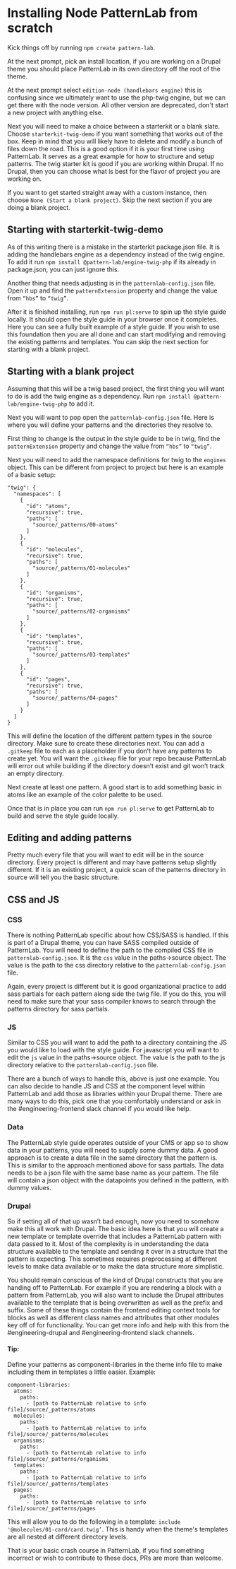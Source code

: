 
<Layout>
<SEO title="Installing Node PatternLab from scratch" />

# Installing Node PatternLab from scratch

Kick things off by running `npm create pattern-lab`.

At the next prompt, pick an install location, if you are working on a Drupal theme you should place PatternLab in its own directory off the root of the theme.

At the next prompt select `edition-node (handlebars engine)` this is confusing since we ultimately want to use the php-twig engine, but we can get there with the node version. All other version are deprecated, don't start a new project with anything else.

Next you will need to make a choice between a starterkit or a blank slate. Choose `starterkit-twig-demo` if you want something that works out of the box. Keep in mind that you will likely have to delete and modify a bunch of files down the road. This is a good option if it is your first time using PatternLab. It serves as a great example for how to structure and setup patterns. The twig starter kit is good if you are working within Drupal. If no Drupal, then you can choose what is best for the flavor of project you are working on.

If you want to get started straight away with a custom instance, then choose `None (Start a blank project)`. Skip the next section if you are doing a blank project.

## Starting with starterkit-twig-demo

As of this writing there is a mistake in the starterkit package.json file. It is adding the handlebars engine as a dependency instead of the twig engine. To add it run `npm install @pattern-lab/engine-twig-php` if its already in package.json, you can just ignore this.

Another thing that needs adjusting is in the ``patternlab-config.json`` file. Open it up and find the `patternExtension` property and change the value from `“hbs”` to `“twig”`.

After it is finished installing, run `npm run pl:serve` to spin up the style guide locally. It should open the style guide in your browser once it completes. Here you can see a fully built example of a style guide. If you wish to use this foundation then you are all done and can start modifying and removing the existing patterns and templates. You can skip the next section for starting with a blank project.

## Starting with a blank project

Assuming that this will be a twig based project, the first thing you will want to do is add the twig engine as a dependency. Run `npm install @pattern-lab/engine-twig-php` to add it.

Next you will want to pop open the ``patternlab-config.json`` file. Here is where you will define your patterns and the directories they resolve to.

First thing to change is the output in the style guide to be in twig, find the `patternExtension` property and change the value from `“hbs”` to `“twig”`.

Next you will need to add the namespace definitions for twig to the `engines` object. This can be different from project to project but here is an example of a basic setup:
```
"twig": {
  "namespaces": [
    {
      "id": "atoms",
      "recursive": true,
      "paths": [
        "source/_patterns/00-atoms"
      ]
    },
    {
      "id": "molecules",
      "recursive": true,
      "paths": [
        "source/_patterns/01-molecules"
      ]
    },
    {
      "id": "organisms",
      "recursive": true,
      "paths": [
        "source/_patterns/02-organisms"
      ]
    },
    {
      "id": "templates",
      "recursive": true,
      "paths": [
        "source/_patterns/03-templates"
      ]
    },
    {
      "id": "pages",
      "recursive": true,
      "paths": [
        "source/_patterns/04-pages"
      ]
    }
  ]
}
```

This will define the location of the different pattern types in the source directory. Make sure to create these directories next. You can add a `.gitkeep` file to each as a placeholder if you don’t have any patterns to create yet. You will want the `.gitkeep` file for your repo because PatternLab will error out while building if the directory doesn’t exist and git won’t track an empty directory.

Next create at least one pattern. A good start is to add something basic in atoms like an example of the color palette to be used.

Once that is in place you can run `npm run pl:serve` to get PatternLab to build and serve the style guide locally.


## Editing and adding patterns

Pretty much every file that you will want to edit will be in the source directory. Every project is different and may have patterns setup slightly different. If it is an existing project, a quick scan of the patterns directory in source will tell you the basic structure.

## CSS and JS
### CSS
There is nothing PatternLab specific about how CSS/SASS is handled. If this is part of a Drupal theme, you can have SASS compiled outside of PatternLab. You will need to define the path to the compiled CSS file in `patternlab-config.json`. It is the `css` value in the paths->source object. The value is the path to the css directory relative to the `patternlab-config.json` file.

Again, every project is different but it is good organizational practice to add sass partials for each pattern along side the twig file. If you do this, you will need to make sure that your sass compiler knows to search through the patterns directory for sass partials.

### JS
Similar to CSS you will want to add the path to a directory containing the JS you would like to load with the style guide. For javascript you will want to edit the `js` value in the paths->source object. The value is the path to the js directory relative to the `patternlab-config.json` file.

There are a bunch of ways to handle this, above is just one example. You can also decide to handle JS and CSS at the component level within PatternLab and add those as libraries within your Drupal theme. There are many ways to do this, pick one that you comfortably understand or ask in the #engineering-frontend slack channel if you would like help.

### Data

The PatternLab style guide operates outside of your CMS or app so to show data in your patterns, you will need to supply some dummy data. A good approach is to create a data file in the same directory that the pattern is. This is similar to the approach mentioned above for sass partials. The data needs to be a json file with the same base name as your pattern. The file will contain a json object with the datapoints you defined in the pattern, with dummy values.

### Drupal

So if setting all of that up wasn’t bad enough, now you need to somehow make this all work with Drupal. The basic idea here is that you will create a new template or template override that includes a PatternLab pattern with data passed to it. Most of the complexity is in understanding the data structure available to the template and sending it over in a structure that the pattern is expecting. This sometimes requires preprocessing at different levels to make data available or to make the data structure more simplistic.

You should remain conscious of the kind of Drupal constructs that you are handing off to PatternLab. For example if you are rendering a block with a pattern from PatternLab, you will also want to include the Drupal attributes available to the template that is being overwritten as well as the prefix and suffix. Some of these things contain the frontend editing context tools for blocks as well as different class names and attributes that other modules key off of for functionality. You can get more info and help with this from the #engineering-drupal and #engineering-frontend slack channels.

#### Tip:
Define your patterns as component-libraries in the theme info file to make including them in templates a little easier. Example:
```
component-libraries:
  atoms:
    paths:
      - [path to PatternLab relative to info file]/source/_patterns/atoms
  molecules:
    paths:
      - [path to PatternLab relative to info file]/source/_patterns/molecules
  organisms:
    paths:
      - [path to PatternLab relative to info file]/source/_patterns/organisms
  templates:
    paths:
      - [path to PatternLab relative to info file]/source/_patterns/templates
  pages:
    paths:
      - [path to PatternLab relative to info file]/source/_patterns/pages
```
This will allow you to do the following in a template:
`include '@molecules/01-card/card.twig’`. This is handy when the theme's templates are all nested at different directory levels.

That is your basic crash course in PatternLab, if you find something incorrect or wish to contribute to these docs, PRs are more than welcome.
</Layout>
